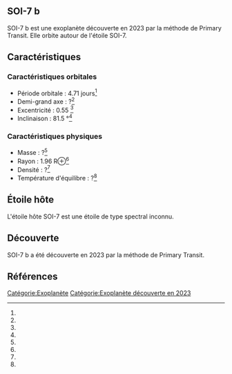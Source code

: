 == SOI-7 b ==

{{Infobox Exoplanète
| nom = SOI-7 b
| image = 
| légende = 
| étoile = SOI-7
| constellation = 
| ascension_droite = 
| déclinaison = 
| distance = ?
| type_spectral = ?
| masse = ?<ref></ref>
| rayon = 1.96 R⊕<ref></ref>
| densité = ?<ref></ref>
| gravité = ?<ref></ref>
| température = ?<ref></ref>
| période = 4.71 j<ref></ref>
| demi_grand_axe = ?<ref></ref>
| excentricité = 0.55 <ref></ref>
| inclinaison = 81.5 °<ref></ref>
| méthode_découverte = Primary Transit
| date_découverte = 2023
| statut = Confirmée
}}

SOI-7 b est une exoplanète découverte en 2023 par la méthode de Primary Transit. Elle orbite autour de l'étoile SOI-7.

== Caractéristiques ==

=== Caractéristiques orbitales ===
* Période orbitale : 4.71 jours<ref></ref>
* Demi-grand axe : ?<ref></ref>
* Excentricité : 0.55 <ref></ref>
* Inclinaison : 81.5 °<ref></ref>

=== Caractéristiques physiques ===
* Masse : ?<ref></ref>
* Rayon : 1.96 R⊕<ref></ref>
* Densité : ?<ref></ref>
* Température d'équilibre : ?<ref></ref>

== Étoile hôte ==

{{Infobox Étoile
| nom = SOI-7
| image = 
| légende = 
| constellation = 
| ascension_droite = 
| déclinaison = 
| distance = ?
| type_spectral = ?
| magnitude_absolue = 
| magnitude_apparente = 
| masse = ?<ref></ref>
| rayon = ?<ref></ref>
| température = ?<ref></ref>
| métallicité = ?<ref></ref>
| âge = ?<ref></ref>
}}

L'étoile hôte SOI-7 est une étoile de type spectral inconnu.

== Découverte ==

SOI-7 b a été découverte en 2023 par la méthode de Primary Transit.

== Références ==
<references />

[[Catégorie:Exoplanète]]
[[Catégorie:Exoplanète découverte en 2023]]
